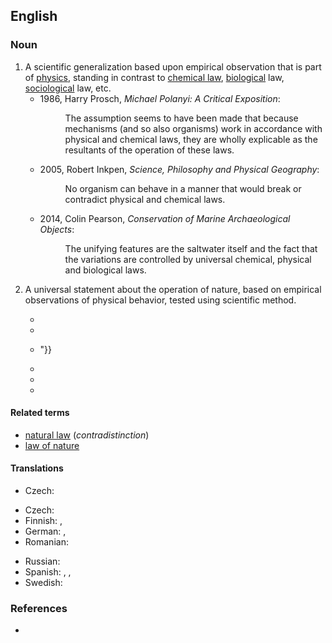 ==English==
{{wikipedia}}

===Noun===
{{en-noun}}

# A scientific generalization based upon empirical observation that is part of [[physics]], standing in contrast to [[chemical law]], [[biological]] law, [[sociological]] law, etc.
#* 1986, Harry Prosch, ''Michael Polanyi: A Critical Exposition'':
#*: The assumption seems to have been made that because mechanisms (and so also organisms) work in accordance with physical and chemical laws, they are wholly explicable as the resultants of the operation of these laws.
#* 2005, Robert Inkpen, ''Science, Philosophy and Physical Geography'':
#*: No organism can behave in a manner that would break or contradict physical and chemical laws.
#* 2014, Colin Pearson, ''Conservation of Marine Archaeological Objects'':
#*: The unifying features are the saltwater itself and the fact that the variations are controlled by universal chemical, physical and biological laws.
# {{rfv-sense|en}} A universal statement about the operation of nature, based on empirical observations of physical behavior, tested using scientific method.
#* {{quote-book|en|title=The English Cyclopædia: A New Dictionary of Universal Knowledge| year=1861| page=463| passage=the celebrated Northampton Tables agree with Demoivre's hypothesis in their money results, though by no means exhibiting the same '''physical law''' of life}}
#* {{quote-journal|en|journal=The Bay State Monthly| page=439| year=1899| title=Liberty through Legislation| author=Joseph Lee| passage=The question is simply which is the lesser burden, subjection to the human laws of health or subjection to the '''physical laws''' of disease.}}
#* {{quote-book|en|title=Dante's Equation| page=248| author=Jane Jensen| year=2006| passage=“What if we've discovered the underlying '''physical law''' of life itself, Jill? {{...}}"}}
#* {{quote-book|en|title=The Ideas that Made the Modern World| page=174| author=Encyclopaedia Britannica, Inc.| publisher=Encyclopaedia Britannica, Inc.| year=2008| passage=He believed that the fundamental '''physical law''' of life was motion and that the predominant human impulses were fear and, among those above the poverty level, pride and vanity.}}
#* {{quote-book|en|title=Time, Emergences and Communications| author=Bernard Dugué| year=2018| passage=Emergence is not connected to the '''physical laws''' of molecules, any more than the shape of the chess pieces can explain the rules and the game that is played.}}
#* {{quote-book|en|title=Behavior Science Perspectives on Culture and Community| page=80| author=Traci M. Cihon, ‎Mark A. Mattaini| year=2020| passage=This is particularly challenging for network analysis since its origins in the 1930 were permeated by explicit intention of modeling social systems by identifying '''physical laws''' of social gravitation.}}

====Related terms====
* [[natural law]] (''contradistinction'')
* [[law of nature]]

====Translations====
{{trans-top|scientific law that is part of physics}}
* Czech: {{t|cs|fyzikální zákon|m}}
{{trans-mid}}
{{trans-bottom}}

{{trans-top|universal statement about the operation of nature}}
* Czech: {{t|cs|přírodní zákon|m}}
* Finnish: {{t|fi|[[fysiikka|fysiikan]] [[laki]]}}, {{t+|fi|luonnonlaki}}
* German: {{t+|de|Naturgesetz|n}}, {{t|de|physikalisches Gesetz|n}}
* Romanian: {{t|ro|lege fizică|f}}
{{trans-mid}}
* Russian: {{t+|ru|физи́ческий зако́н|m}}
* Spanish: {{t|es|ley de la naturaleza|f}}, {{t|es|leyes naturales|f-p}}, {{t|es|ley científica|f}}
* Swedish: {{t+|sv|naturlag|c}}
{{trans-bottom}}

===References===
* {{R:OneLook}}